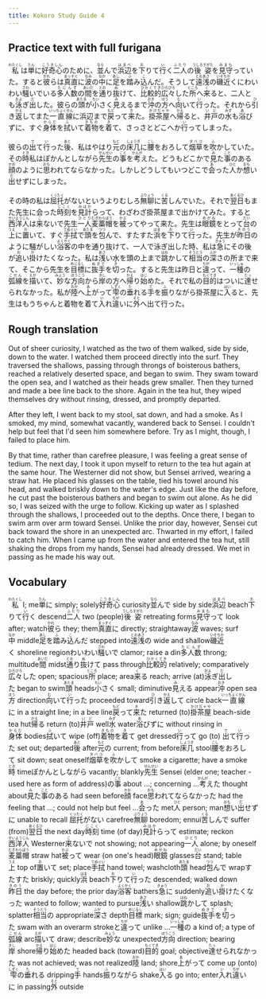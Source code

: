 ```yaml
---
title: Kokoro Study Guide 4
---
```


## Practice text with full furigana

<p>
<ruby><rb>私</rb><rt>わたくし</rt></ruby>は<ruby><rb>単</rb><rt>たん</rt></ruby>に<ruby><rb>好奇心</rb><rt>こうきしん</rt></ruby>のために、<ruby><rb>並</rb><rt>なら</rt></ruby>んで<ruby><rb>浜辺</rb><rt>はまべ</rt></ruby>を<ruby><rb>下</rb><rt>お</rt></ruby>りて<ruby><rb>行</rb><rt>い</rt></ruby>く<ruby><rb>二人</rb><rt>ふたり</rt></ruby>の<ruby><rb>後姿</rb><rt>うしろすがた</rt></ruby>を<ruby><rb>見守</rb><rt>みまも</rt></ruby>っていた。すると<ruby><rb>彼</rb><rt>かれ</rt></ruby>らは<ruby><rb>真直</rb><rt>まっすぐ</rt></ruby>に<ruby><rb>波</rb><rt>なみ</rt></ruby>の<ruby><rb>中</rb><rt>なか</rt></ruby>に<ruby><rb>足</rb><rt>あし</rt></ruby>を<ruby><rb>踏</rb><rt>ふ</rt></ruby>み<ruby><rb>込</rb><rt>こ</rt></ruby>んだ。そうして<ruby><rb>遠浅</rb><rt>とおあさ</rt></ruby>の<ruby><rb>磯近</rb><rt>いそちか</rt></ruby>くにわいわい<ruby><rb>騒</rb><rt>さわ</rt></ruby>いでいる<ruby><rb>多人数</rb><rt>たにんず</rt></ruby>の<ruby><rb>間</rb><rt>あいだ</rt></ruby>を<ruby><rb>通</rb><rt>とお</rt></ruby>り<ruby><rb>抜</rb><rt>ぬ</rt></ruby>けて、<ruby><rb>比較的</rb><rt>ひかくてき</rt></ruby><ruby><rb>広々</rb><rt>ひろびろ</rt></ruby>した<ruby><rb>所</rb><rt>ところ</rt></ruby>へ<ruby><rb>来</rb><rt>く</rt></ruby>ると、二人とも<ruby><rb>泳</rb><rt>およ</rt></ruby>ぎ<ruby><rb>出</rb><rt>だ</rt></ruby>した。彼らの<ruby><rb>頭</rb><rt>あたま</rt></ruby>が<ruby><rb>小</rb><rt>ちい</rt></ruby>さく<ruby><rb>見</rb><rt>み</rt></ruby>えるまで<ruby><rb>沖</rb><rt>おき</rt></ruby>の<ruby><rb>方</rb><rt>ほう</rt></ruby>へ<ruby><rb>向</rb><rt>む</rt></ruby>いて<ruby><rb>行</rb><rt>い</rt></ruby>った。それから<ruby><rb>引</rb><rt>ひ</rt></ruby>き<ruby><rb>返</rb><rt>かえ</rt></ruby>してまた<ruby><rb>一直線</rb><rt>いっちょくせん</rt></ruby>に浜辺まで<ruby><rb>戻</rb><rt>もど</rt></ruby>って<ruby><rb>来</rb><rt>き</rt></ruby>た。<ruby><rb>掛茶屋</rb><rt>かけぢゃや</rt></ruby>へ<ruby><rb>帰</rb><rt>かえ</rt></ruby>ると、<ruby><rb>井戸</rb><rt>いど</rt></ruby>の<ruby><rb>水</rb><rt>みず</rt></ruby>も<ruby><rb>浴</rb><rt>あ</rt></ruby>びずに、すぐ<ruby><rb>身体</rb><rt>からだ</rt></ruby>を<ruby><rb>拭</rb><rt>ふ</rt></ruby>いて<ruby><rb>着物</rb><rt>きもの</rt></ruby>を<ruby><rb>着</rb><rt>き</rt></ruby>て、さっさとどこへか<ruby><rb>行</rb><rt>い</rt></ruby>ってしまった。
</p>

<p>
彼らの<ruby><rb>出</rb><rt>で</rt></ruby>て<ruby><rb>行</rb><rt>い</rt></ruby>った<ruby><rb>後</rb><rt>あと</rt></ruby>、私はやはり<ruby><rb>元</rb><rt>もと</rt></ruby>の<ruby><rb>床几</rb><rt>しょうぎ</rt></ruby>に<ruby><rb>腰</rb><rt>こし</rt></ruby>をおろして<ruby><rb>烟草</rb><rt>タバコ</rt></ruby>を<ruby><rb>吹</rb><rt>ふ</rt></ruby>かしていた。その<ruby><rb>時</rb><rt>とき</rt></ruby>私はぽかんとしながら<ruby><rb>先生</rb><rt>せんせい</rt></ruby>の<ruby><rb>事</rb><rt>こと</rt></ruby>を<ruby><rb>考</rb><rt>かんが</rt></ruby>えた。どうもどこかで<ruby><rb>見</rb><rt>み</rt></ruby>た<ruby><rb>事</rb><rt>こと</rt></ruby>のある<ruby><rb>顔</rb><rt>かお</rt></ruby>のように<ruby><rb>思</rb><rt>おも</rt></ruby>われてならなかった。しかしどうしてもいつどこで<ruby><rb>会</rb><rt>あ</rt></ruby>った<ruby><rb>人</rb><rt>ひと</rt></ruby>か<ruby><rb>想</rb><rt>おも</rt></ruby>い<ruby><rb>出</rb><rt>だ</rt></ruby>せずにしまった。
</p>

<p>
その時の私は<ruby><rb>屈托</rb><rt>くったく</rt></ruby>がないというよりむしろ<ruby><rb>無聊</rb><rt>ぶりょう</rt></ruby>に<ruby><rb>苦</rb><rt>くる</rt></ruby>しんでいた。それで<ruby><rb>翌日</rb><rt>あくるひ</rt></ruby>もまた先生に会った<ruby><rb>時刻</rb><rt>じこく</rt></ruby>を<ruby><rb>見計</rb><rt>みはか</rt></ruby>らって、わざわざ掛茶屋まで出かけてみた。すると<ruby><rb>西洋人</rb><rt>せいようじん</rt></ruby>は<ruby><rb>来</rb><rt>こ</rt></ruby>ないで先生<ruby><rb>一人</rb><rt>ひとり</rt></ruby><ruby><rb>麦藁帽</rb><rt>むぎわらぼう</rt></ruby>を<ruby><rb>被</rb><rt>かぶ</rt></ruby>ってやって来た。先生は<ruby><rb>眼鏡</rb><rt>めがね</rt></ruby>をとって<ruby><rb>台</rb><rt>だい</rt></ruby>の<ruby><rb>上</rb><rt>うえ</rt></ruby>に<ruby><rb>置</rb><rt>お</rt></ruby>いて、すぐ<ruby><rb>手拭</rb><rt>てぬぐい</rt></ruby>で<ruby><rb>頭</rb><rt>あたま</rt></ruby>を<ruby><rb>包</rb><rt>つつ</rt></ruby>んで、すたすた<ruby><rb>浜</rb><rt>はま</rt></ruby>を<ruby><rb>下</rb><rt>お</rt></ruby>りて<ruby><rb>行</rb><rt>い</rt></ruby>った。先生が<ruby><rb>昨日</rb><rt>きのう</rt></ruby>のように騒がしい<ruby><rb>浴客</rb><rt>よくかく</rt></ruby>の中を通り抜けて、一人で泳ぎ出した時、私は<ruby><rb>急</rb><rt>きゅう</rt></ruby>にその後が<ruby><rb>追</rb><rt>お</rt></ruby>い<ruby><rb>掛</rb><rt>か</rt></ruby>けたくなった。私は<ruby><rb>浅</rb><rt>あさ</rt></ruby>い水を頭の上まで<ruby><rb>跳</rb><rt>はね</rt></ruby>かして<ruby><rb>相当</rb><rt>そうとう</rt></ruby>の<ruby><rb>深</rb><rt>ふか</rt></ruby>さの所まで来て、そこから先生を<ruby><rb>目標</rb><rt>めじるし</rt></ruby>に<ruby><rb>抜手</rb><rt>ぬきで</rt></ruby>を<ruby><rb>切</rb><rt>き</rt></ruby>った。すると先生は昨日と<ruby><rb>違</rb><rt>ちが</rt></ruby>って、<ruby><rb>一種</rb><rt>いっしゅ</rt></ruby>の<ruby><rb>弧線</rb><rt>こせん</rt></ruby>を<ruby><rb>描</rb><rt>えが</rt></ruby>いて、<ruby><rb>妙</rb><rt>みょう</rt></ruby>な<ruby><rb>方向</rb><rt>ほうこう</rt></ruby>から<ruby><rb>岸</rb><rt>きし</rt></ruby>の方へ<ruby><rb>帰</rb><rt>かえ</rt></ruby>り<ruby><rb>始</rb><rt>はじ</rt></ruby>めた。それで私の<ruby><rb>目的</rb><rt>もくてき</rt></ruby>はついに<ruby><rb>達</rb><rt>たっ</rt></ruby>せられなかった。私が<ruby><rb>陸</rb><rt>おか</rt></ruby>へ<ruby><rb>上</rb><rt>あ</rt></ruby>がって<ruby><rb>雫</rb><rt>しずく</rt></ruby>の<ruby><rb>垂</rb><rt>た</rt></ruby>れる<ruby><rb>手</rb><rt>て</rt></ruby>を<ruby><rb>振</rb><rt>ふ</rt></ruby>りながら掛茶屋に<ruby><rb>入</rb><rt>はい</rt></ruby>ると、先生はもうちゃんと着物を着て<ruby><rb>入</rb><rt>い</rt></ruby>れ<ruby><rb>違</rb><rt>ちが</rt></ruby>いに<ruby><rb>外</rb><rt>そと</rt></ruby>へ出て行った。
</p>


## Rough translation

Out of sheer curiosity, I watched as the two of them walked, side by side, down to the water. I watched them proceed directly into the surf. They traversed the shallows, passing through throngs of boisterous bathers, reached a relatively deserted space, and began to swim. They swam toward the open sea, and I watched as their heads grew smaller. Then they turned and made a bee line back to the shore. Again in the tea hut, they wiped themselves dry without rinsing, dressed, and promptly departed.

After they left, I went back to my stool, sat down, and had a smoke. As I smoked, my mind, somewhat vacantly, wandered back to Sensei. I couldn't help but feel that I'd seen him somewhere before. Try as I might, though, I failed to place him.

By that time, rather than carefree pleasure, I was feeling a great sense of tedium. The next day, I took it upon myself to return to the tea hut again at the same hour. The Westerner did not show, but Sensei arrived, wearing a straw hat. He placed his glasses on the table, tied his towel around his head, and walked briskly down to the water's edge. Just like the day before, he cut past the boisterous bathers and began to swim out alone. As he did so, I was seized with the urge to follow. Kicking up water as I splashed through the shallows, I proceeded out to the depths. Once there, I began to swim arm over arm toward Sensei. Unlike the prior day, however, Sensei cut back toward the shore in an unexpected arc. Thwarted in my effort, I failed to catch him. When I came up from the water and entered the tea hut, still shaking the drops from my hands, Sensei had already dressed. We met in passing as he made his way out.    


## Vocabulary

<p>
<span class="vocabstudy"><ruby><rb>私</rb><rt>わたくし</rt></ruby>&nbsp;I; me</span><span class="vocabstudy"><ruby><rb>単</rb><rt>たん</rt></ruby>に&nbsp;simply; solely</span><span class="vocabstudy"><ruby><rb>好奇心</rb><rt>こうきしん</rt></ruby>&nbsp;curiosity</span><span class="vocabstudy"><ruby><rb>並</rb><rt>なら</rt></ruby>んで&nbsp;side by side</span><span class="vocabstudy"><ruby><rb>浜辺</rb><rt>はまべ</rt></ruby>&nbsp;beach</span><span class="vocabstudy"><ruby><rb>下</rb><rt>お</rt></ruby>りて<ruby><rb>行</rb><rt>い</rt></ruby>く&nbsp;descend</span><span class="vocabstudy"><ruby><rb>二人</rb><rt>ふたり</rt></ruby>&nbsp;two (people)</span><span class="vocabstudy"><ruby><rb>後姿</rb><rt>うしろすがた</rt></ruby>&nbsp;retreating forms</span><span class="vocabstudy"><ruby><rb>見守</rb><rt>みまも</rt></ruby>って&nbsp;look after; watch</span><span class="vocabstudy"><ruby><rb>彼</rb><rt>かれ</rt></ruby>ら&nbsp;they; them</span><span class="vocabstudy"><ruby><rb>真直</rb><rt>まっすぐ</rt></ruby>に&nbsp;directly; straightaway</span><span class="vocabstudy"><ruby><rb>波</rb><rt>なみ</rt></ruby>&nbsp;waves; surf</span><span class="vocabstudy"><ruby><rb>中</rb><rt>なか</rt></ruby>&nbsp;middle</span><span class="vocabstudy"><ruby><rb>足</rb><rt>あし</rt></ruby>を<ruby><rb>踏</rb><rt>ふ</rt></ruby>み<ruby><rb>込</rb><rt>こ</rt></ruby>んだ&nbsp;stepped into</span><span class="vocabstudy"><ruby><rb>遠浅</rb><rt>とおあさ</rt></ruby>の&nbsp;wide and shallow</span><span class="vocabstudy"><ruby><rb>磯近</rb><rt>いそちか</rt></ruby>く&nbsp;shoreline region</span><span class="vocabstudy">わいわい<ruby><rb>騒</rb><rt>さわ</rt></ruby>いで&nbsp;clamor; raise a din</span><span class="vocabstudy"><ruby><rb>多人数</rb><rt>たにんず</rt></ruby>&nbsp;throng; multitude</span><span class="vocabstudy"><ruby><rb>間</rb><rt>あいだ</rt></ruby>&nbsp;midst</span><span class="vocabstudy"><ruby><rb>通</rb><rt>とお</rt></ruby>り<ruby><rb>抜</rb><rt>ぬ</rt></ruby>けて&nbsp;pass through</span><span class="vocabstudy"><ruby><rb>比較的</rb><rt>ひかくてき</rt></ruby>&nbsp;relatively; comparatively</span><span class="vocabstudy"><ruby><rb>広々</rb><rt>ひろびろ</rt></ruby>した&nbsp;open; spacious</span><span class="vocabstudy"><ruby><rb>所</rb><rt>ところ</rt></ruby>&nbsp;place; area</span><span class="vocabstudy"><ruby><rb>来</rb><rt>く</rt></ruby>る&nbsp;reach; arrive (at)</span><span class="vocabstudy"><ruby><rb>泳</rb><rt>およ</rt></ruby>ぎ<ruby><rb>出</rb><rt>だ</rt></ruby>した&nbsp;began to swim</span><span class="vocabstudy"><ruby><rb>頭</rb><rt>あたま</rt></ruby>&nbsp;heads</span><span class="vocabstudy"><ruby><rb>小</rb><rt>ちい</rt></ruby>さく&nbsp;small; diminutive</span><span class="vocabstudy"><ruby><rb>見</rb><rt>み</rt></ruby>える&nbsp;appear</span><span class="vocabstudy"><ruby><rb>沖</rb><rt>おき</rt></ruby>&nbsp;open sea</span><span class="vocabstudy"><ruby><rb>方</rb><rt>ほう</rt></ruby>&nbsp;direction</span><span class="vocabstudy"><ruby><rb>向</rb><rt>む</rt></ruby>いて<ruby><rb>行</rb><rt>い</rt></ruby>った&nbsp;proceeded toward</span><span class="vocabstudy"><ruby><rb>引</rb><rt>ひ</rt></ruby>き<ruby><rb>返</rb><rt>かえ</rt></ruby>して&nbsp;circle back</span><span class="vocabstudy"><ruby><rb>一直線</rb><rt>いっちょくせん</rt></ruby>に&nbsp;in a straight line; in a bee line</span><span class="vocabstudy"><ruby><rb>戻</rb><rt>もど</rt></ruby>って<ruby><rb>来</rb><rt>き</rt></ruby>た&nbsp;returned (to)</span><span class="vocabstudy"><ruby><rb>掛茶屋</rb><rt>かけぢゃや</rt></ruby>&nbsp;beach-side tea hut</span><span class="vocabstudy"><ruby><rb>帰</rb><rt>かえ</rt></ruby>る&nbsp;return (to)</span><span class="vocabstudy"><ruby><rb>井戸</rb><rt>いど</rt></ruby>&nbsp;well</span><span class="vocabstudy"><ruby><rb>水</rb><rt>みず</rt></ruby>&nbsp;water</span><span class="vocabstudy"><ruby><rb>浴</rb><rt>あ</rt></ruby>びずに&nbsp;without rinsing in</span><span class="vocabstudy"><ruby><rb>身体</rb><rt>からだ</rt></ruby>&nbsp;bodies</span><span class="vocabstudy"><ruby><rb>拭</rb><rt>ふ</rt></ruby>いて&nbsp;wipe (off)</span><span class="vocabstudy"><ruby><rb>着物</rb><rt>きもの</rt></ruby>を<ruby><rb>着</rb><rt>き</rt></ruby>て&nbsp;get dressed</span><span class="vocabstudy"><ruby><rb>行</rb><rt>い</rt></ruby>って&nbsp;go (to)</span>
<span class="vocabstudy"><ruby><rb>出</rb><rt>で</rt></ruby>て<ruby><rb>行</rb><rt>い</rt></ruby>った&nbsp;set out; departed</span><span class="vocabstudy"><ruby><rb>後</rb><rt>あと</rt></ruby>&nbsp;after</span><span class="vocabstudy"><ruby><rb>元</rb><rt>もと</rt></ruby>の&nbsp;current; from before</span><span class="vocabstudy"><ruby><rb>床几</rb><rt>しょうぎ</rt></ruby>&nbsp;stool</span><span class="vocabstudy"><ruby><rb>腰</rb><rt>こし</rt></ruby>をおろして&nbsp;sit down; seat oneself</span><span class="vocabstudy"><ruby><rb>烟草</rb><rt>タバコ</rt></ruby>を<ruby><rb>吹</rb><rt>ふ</rt></ruby>かして&nbsp;smoke a cigarette; have a smoke</span><span class="vocabstudy"><ruby><rb>時</rb><rt>とき</rt></ruby>&nbsp;time</span><span class="vocabstudy">ぽかんとしながら&nbsp;vacantly; blankly</span><span class="vocabstudy"><ruby><rb>先生</rb><rt>せんせい</rt></ruby>&nbsp;Sensei (elder one; teacher - used here as form of address)</span><span class="vocabstudy">の<ruby><rb>事</rb><rt>こと</rt></ruby>&nbsp;about ...; concerning ...</span><span class="vocabstudy"><ruby><rb>考</rb><rt>かんが</rt></ruby>えた&nbsp;thought about</span><span class="vocabstudy"><ruby><rb>見</rb><rt>み</rt></ruby>た<ruby><rb>事</rb><rt>こと</rt></ruby>のある&nbsp;had seen before</span><span class="vocabstudy"><ruby><rb>顔</rb><rt>かお</rt></ruby>&nbsp;face</span><span class="vocabstudy"><ruby><rb>思</rb><rt>おも</rt></ruby>われてならなかった&nbsp;had the feeling that ...; could not help but feel ...</span><span class="vocabstudy"><ruby><rb>会</rb><rt>あ</rt></ruby>った&nbsp;met</span><span class="vocabstudy"><ruby><rb>人</rb><rt>ひと</rt></ruby>&nbsp;person; man</span><span class="vocabstudy"><ruby><rb>想</rb><rt>おも</rt></ruby>い<ruby><rb>出</rb><rt>だ</rt></ruby>せずに&nbsp;unable to recall</span>
<span class="vocabstudy"><ruby><rb>屈托</rb><rt>くったく</rt></ruby>がない&nbsp;carefree</span><span class="vocabstudy"><ruby><rb>無聊</rb><rt>ぶりょう</rt></ruby>&nbsp;boredom; ennui</span><span class="vocabstudy"><ruby><rb>苦</rb><rt>くる</rt></ruby>しんで&nbsp;suffer (from)</span><span class="vocabstudy"><ruby><rb>翌日</rb><rt>あくるひ</rt></ruby>&nbsp;the next day</span><span class="vocabstudy"><ruby><rb>時刻</rb><rt>じこく</rt></ruby>&nbsp;time (of day)</span><span class="vocabstudy"><ruby><rb>見計</rb><rt>みはか</rt></ruby>らって&nbsp;estimate; reckon</span><span class="vocabstudy"><ruby><rb>西洋人</rb><rt>せいようじん</rt></ruby>&nbsp;Westerner</span><span class="vocabstudy"><ruby><rb>来</rb><rt>こ</rt></ruby>ないで&nbsp;not showing; not appearing</span><span class="vocabstudy"><ruby><rb>一人</rb><rt>ひとり</rt></ruby>&nbsp;alone; by oneself</span><span class="vocabstudy"><ruby><rb>麦藁帽</rb><rt>むぎわらぼう</rt></ruby>&nbsp;straw hat</span><span class="vocabstudy"><ruby><rb>被</rb><rt>かぶ</rt></ruby>って&nbsp;wear (on one's head)</span><span class="vocabstudy"><ruby><rb>眼鏡</rb><rt>めがね</rt></ruby>&nbsp;glasses</span><span class="vocabstudy"><ruby><rb>台</rb><rt>だい</rt></ruby>&nbsp;stand; table</span><span class="vocabstudy"><ruby><rb>上</rb><rt>うえ</rt></ruby>&nbsp;top of</span><span class="vocabstudy"><ruby><rb>置</rb><rt>お</rt></ruby>いて&nbsp;set; place</span><span class="vocabstudy"><ruby><rb>手拭</rb><rt>てぬぐい</rt></ruby>&nbsp;hand towel; washcloth</span><span class="vocabstudy"><ruby><rb>頭</rb><rt>あたま</rt></ruby>&nbsp;head</span><span class="vocabstudy"><ruby><rb>包</rb><rt>つつ</rt></ruby>んで&nbsp;wrap</span><span class="vocabstudy">すたすた&nbsp;briskly; quickly</span><span class="vocabstudy"><ruby><rb>浜</rb><rt>はま</rt></ruby>&nbsp;beach</span><span class="vocabstudy"><ruby><rb>下</rb><rt>お</rt></ruby>りて<ruby><rb>行</rb><rt>い</rt></ruby>った&nbsp;descended; walked down</span><span class="vocabstudy"><ruby><rb>昨日</rb><rt>きのう</rt></ruby>&nbsp;the day before; the prior day</span><span class="vocabstudy"><ruby><rb>浴客</rb><rt>よくかく</rt></ruby>&nbsp;bathers</span><span class="vocabstudy"><ruby><rb>急</rb><rt>きゅう</rt></ruby>に&nbsp;suddenly</span><span class="vocabstudy"><ruby><rb>追</rb><rt>お</rt></ruby>い<ruby><rb>掛</rb><rt>か</rt></ruby>けたくなった&nbsp;wanted to follow; wanted to pursue</span><span class="vocabstudy"><ruby><rb>浅</rb><rt>あさ</rt></ruby>い&nbsp;shallow</span><span class="vocabstudy"><ruby><rb>跳</rb><rt>はね</rt></ruby>かして&nbsp;splash; splatter</span><span class="vocabstudy"><ruby><rb>相当</rb><rt>そうとう</rt></ruby>の&nbsp;appropriate</span><span class="vocabstudy"><ruby><rb>深</rb><rt>ふか</rt></ruby>さ&nbsp;depth</span><span class="vocabstudy"><ruby><rb>目標</rb><rt>めじるし</rt></ruby>&nbsp;mark; sign; guide</span><span class="vocabstudy"><ruby><rb>抜手</rb><rt>ぬきで</rt></ruby>を<ruby><rb>切</rb><rt>き</rt></ruby>った&nbsp;swam with an overarm stroke</span><span class="vocabstudy">と<ruby><rb>違</rb><rt>ちが</rt></ruby>って&nbsp;unlike ...</span><span class="vocabstudy"><ruby><rb>一種</rb><rt>いっしゅ</rt></ruby>の&nbsp;a kind of; a type of</span><span class="vocabstudy"><ruby><rb>弧線</rb><rt>こせん</rt></ruby>&nbsp;arc</span><span class="vocabstudy"><ruby><rb>描</rb><rt>えが</rt></ruby>いて&nbsp;draw; describe</span><span class="vocabstudy"><ruby><rb>妙</rb><rt>みょう</rt></ruby>な&nbsp;unexpected</span><span class="vocabstudy"><ruby><rb>方向</rb><rt>ほうこう</rt></ruby>&nbsp;direction; bearing</span><span class="vocabstudy"><ruby><rb>岸</rb><rt>きし</rt></ruby>&nbsp;shore</span><span class="vocabstudy"><ruby><rb>帰</rb><rt>かえ</rt></ruby>り<ruby><rb>始</rb><rt>はじ</rt></ruby>めた&nbsp;headed back (toward)</span><span class="vocabstudy"><ruby><rb>目的</rb><rt>もくてき</rt></ruby>&nbsp;goal; objective</span><span class="vocabstudy"><ruby><rb>達</rb><rt>たっ</rt></ruby>せられなかった&nbsp;was not achieved; was not realized</span><span class="vocabstudy"><ruby><rb>陸</rb><rt>おか</rt></ruby>&nbsp;land; shore</span><span class="vocabstudy"><ruby><rb>上</rb><rt>あ</rt></ruby>がって&nbsp;come up (onto)</span><span class="vocabstudy"><ruby><rb>雫</rb><rt>しずく</rt></ruby>の<ruby><rb>垂</rb><rt>た</rt></ruby>れる&nbsp;dripping</span><span class="vocabstudy"><ruby><rb>手</rb><rt>て</rt></ruby>&nbsp;hands</span><span class="vocabstudy"><ruby><rb>振</rb><rt>ふ</rt></ruby>りながら&nbsp;shake</span><span class="vocabstudy"><ruby><rb>入</rb><rt>はい</rt></ruby>る&nbsp;go into; enter</span><span class="vocabstudy"><ruby><rb>入</rb><rt>い</rt></ruby>れ<ruby><rb>違</rb><rt>ちが</rt></ruby>いに&nbsp;in passing</span><span class="vocabstudy"><ruby><rb>外</rb><rt>そと</rt></ruby>&nbsp;outside</span>
</p>
